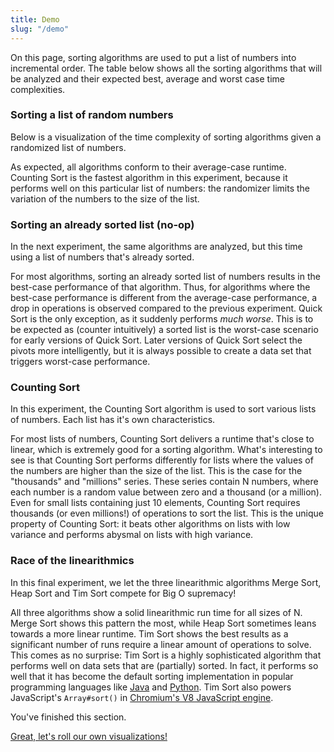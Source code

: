 ```yaml
---
title: Demo
slug: "/demo"
---
```



On this page, sorting algorithms are used to put a list of numbers into incremental order. The table below shows all the sorting algorithms that will be analyzed and their expected best, average and worst case time complexities.

<ComplexityTable/>

### Sorting a list of random numbers

Below is a visualization of the time complexity of sorting algorithms given a randomized list of numbers.

<ComplexityChart title="Time complexity of sorting algorithms on a random list of numbers">
    <ComplexitySeries/>
    <AnalysisSeries data={analysisAllAlgorithmsRandom} algorithms={Algorithms.all} dataSets={[DataSets.random]}/>
</ComplexityChart>

As expected, all algorithms conform to their average-case runtime. Counting Sort is the fastest algorithm in this experiment, because it performs well on this particular list of numbers: the randomizer limits the variation of the numbers to the size of the list.

### Sorting an already sorted list (no-op)

In the next experiment, the same algorithms are analyzed, but this time using a list of numbers that's already sorted.

<ComplexityChart title="Time complexity of sorting algorithms on a sorted list of numbers">
    <ComplexitySeries/>
    <AnalysisSeries data={analysisAllAlgorithmsSorted} algorithms={Algorithms.all} dataSets={[DataSets.sorted]}/>
</ComplexityChart>

For most algorithms, sorting an already sorted list of numbers results in the best-case performance of that algorithm. Thus, for algorithms where the best-case performance is different from the average-case performance, a drop in operations is observed compared to the previous experiment. Quick Sort is the only exception, as it suddenly performs *much worse*. This is to be expected as (counter intuitively) a sorted list is the worst-case scenario for early versions of Quick Sort. Later versions of Quick Sort select the pivots more intelligently, but it is always possible to create a data set that triggers worst-case performance.

### Counting Sort

In this experiment, the Counting Sort algorithm is used to sort various lists of numbers. Each list has it's own characteristics.

<ComplexityChart title="Time complexity of Counting Sort on various lists of numbers">
    <ComplexitySeries/>
    <AnalysisSeries data={analysisCountingSortAllDataSets} algorithms={[Algorithms.countingSort]} dataSets={DataSets.all}/>
</ComplexityChart>

For most lists of numbers, Counting Sort delivers a runtime that's close to linear, which is extremely good for a sorting algorithm. What's interesting to see is that Counting Sort performs differently for lists where the values of the numbers are higher than the size of the list. This is the case for the "thousands" and "millions" series. These series contain N numbers, where each number is a random value between zero and a thousand (or a million). Even for small lists containing just 10 elements, Counting Sort requires thousands (or even millions!) of operations to sort the list. This is the unique property of Counting Sort: it beats other algorithms on lists with low variance and performs abysmal on lists with high variance.

### Race of the linearithmics

In this final experiment, we let the three linearithmic algorithms Merge Sort, Heap Sort and Tim Sort compete for Big O supremacy!

<ComplexityChart title="Time complexity of linearithmic algorithms on various lists of numbers">
    <ComplexitySeries/>
    <AnalysisSeries data={analysisLinearithmicsRace} algorithms={[Algorithms.mergeSort, Algorithms.timSort, Algorithms.heapSort]} dataSets={DataSets.all} scatter={true}/>
</ComplexityChart>

All three algorithms show a solid linearithmic run time for all sizes of N. Merge Sort shows this pattern the most, while Heap Sort sometimes leans towards a more linear runtime. Tim Sort shows the best results as a significant number of runs require a linear amount of operations to solve. This comes as no surprise: Tim Sort is a highly sophisticated algorithm that performs well on data sets that are (partially) sorted. In fact, it performs so well that it has become the default sorting implementation in popular programming languages like [Java](https://download.java.net/java/GA/jdk14/docs/api/java.base/java/util/Arrays.html#sort(java.lang.Object%5B%5D)) and [Python](https://svn.python.org/projects/python/trunk/Objects/listsort.txt). Tim Sort also powers JavaScript's `Array#sort()` in [Chromium's V8 JavaScript engine](https://github.com/v8/v8/blob/4b9b23521e6fd42373ebbcb20ebe03bf445494f9/third_party/v8/builtins/array-sort.tq).

You've finished this section.

[Great, let's roll our own visualizations!](/live)